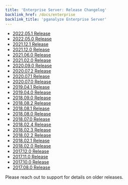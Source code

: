 ```yaml
---
title: 'Enterprise Server: Release Changelog'
backlink_href: /docs/enterprise
backlink_title: 'pganalyze Enterprise Server'
---
```


* [2022.05.1 Release](/docs/enterprise/releases/2022-05-1)
* [2022.05.0 Release](/docs/enterprise/releases/2022-05-0)
* [2021.12.1 Release](/docs/enterprise/releases/2021-12-1)
* [2021.12.0 Release](/docs/enterprise/releases/2021-12-0)
* [2021.06.0 Release](/docs/enterprise/releases/2021-06-0)
* [2021.02.0 Release](/docs/enterprise/releases/2021-02-0)
* [2020.09.0 Release](/docs/enterprise/releases/2020-09-0)
* [2020.07.2 Release](/docs/enterprise/releases/2020-07-2)
* [2020.07.1 Release](/docs/enterprise/releases/2020-07-1)
* [2020.07.0 Release](/docs/enterprise/releases/2020-07-0)
* [2019.04.1 Release](/docs/enterprise/releases/2019-04-1)
* [2019.04.0 Release](/docs/enterprise/releases/2019-04-0)
* [2018.09.0 Release](/docs/enterprise/releases/2018-09-0)
* [2018.08.2 Release](/docs/enterprise/releases/2018-08-2)
* [2018.08.1 Release](/docs/enterprise/releases/2018-08-1)
* [2018.08.0 Release](/docs/enterprise/releases/2018-08-0)
* [2018.07.0 Release](/docs/enterprise/releases/2018-07-0)
* [2018.02.4 Release](/docs/enterprise/releases/2018-02-4)
* [2018.02.3 Release](/docs/enterprise/releases/2018-02-3)
* [2018.02.2 Release](/docs/enterprise/releases/2018-02-2)
* [2018.02.1 Release](/docs/enterprise/releases/2018-02-1)
* [2018.02.0 Release](/docs/enterprise/releases/2018-02-0)
* [2017.12.0 Release](/docs/enterprise/releases/2017-12-0)
* [2017.11.0 Release](/docs/enterprise/releases/2017-11-0)
* [2017.10.0 Release](/docs/enterprise/releases/2017-10-0)
* [2017.08.0 Release](/docs/enterprise/releases/2017-08-0)

Please reach out to support for details on older releases.
